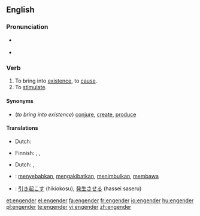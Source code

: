 ==English==

===Pronunciation===
* {{italbrac|US}} {{IPA|/ɛnˈdʒɛndɚ/}}
* {{rhymes|ɛndə(r)}}

===Verb===
{{en-verb}}

# To bring into [[existence]], to [[cause]].
# To [[stimulate]].

====Synonyms====
* (''to bring into existence'') [[conjure]], [[create]], [[produce]]

====Translations====
{{trans-top|bring into existence}}
* Dutch: {{t-|nl|voortbrengen}}
{{trans-mid}}
* Finnish: {{t-|fi|synnyttää}}, {{t+|fi|luoda}}, {{t+|fi|aiheuttaa}}
{{trans-bottom}}

{{trans-top|stimulate}}
* Dutch: {{t|nl|stimuleren}}, {{t|nl|aanporren}}
{{trans-mid}}
{{trans-bottom}}

{{checktrans-top}}
* {{ttbc|Indonesian}}: [[sebab|menyebabkan]], [[akibat|mengakibatkan]], [[timbul|menimbulkan]], [[bawa|membawa]]
* {{ttbc|Japanese}}: [[引き起こす]] (hikiokosu), [[発生させる]] (hassei saseru)
{{trans-bottom}}

[[et:engender]]
[[el:engender]]
[[fa:engender]]
[[fr:engender]]
[[io:engender]]
[[hu:engender]]
[[pl:engender]]
[[te:engender]]
[[vi:engender]]
[[zh:engender]]